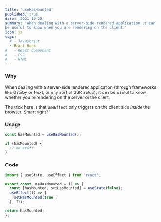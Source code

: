 ```yaml
---
title: 'useHasMounted'
published: true
date: '2021-10-23'
summary: 'When dealing with a server-side rendered application it can
be useful to know when you are rendering on the client.'
icon: js
tags:
  # - Javascript
  - React Hook
#   - React Component
#   - CSS
#   - HTML
---
```


### Why

When dealing with a server-side rendered application (through
frameworks like Gatsby or Next, or any sort of SSR setup), it can
be useful to know whether you're rendering on the server or the client.

The trick here is that `useEffect` only triggers on the client side _inside_ the browser. Smart right?"

### Usage

<CodeBlock>

```js
const hasMounted = useHasMounted();

if (hasMounted) {
  // do stuff
}
```

</CodeBlock>

### Code

<CodeBlock>

```javascript:useHasMounted.js
import { useState, useEffect } from 'react';

export const useHasMounted = () => {
  const [hasMounted, setHasMounted] = useState(false);
  useEffect(() => {
    setHasMounted(true);
  }, []);

return hasMounted;
};
```

</CodeBlock>
